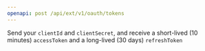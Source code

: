 ```yaml
---
openapi: post /api/ext/v1/oauth/tokens
---
```


Send your `clientId` and `clientSecret`, and receive a short-lived (10 minutes) `accessToken` and a long-lived (30 days) `refreshToken` 

